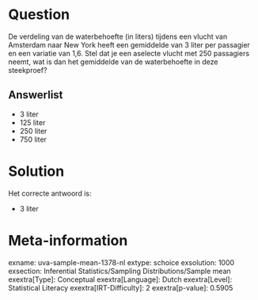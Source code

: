Question
========

De verdeling van de waterbehoefte (in liters) tijdens een vlucht van
Amsterdam naar New York heeft een gemiddelde van 3 liter per passagier
en een variatie van 1,6. Stel dat je een aselecte vlucht met 250
passagiers neemt, wat is dan het gemiddelde van de waterbehoefte in deze
steekproef?

Answerlist
----------

* 3 liter
* 125 liter
* 250 liter
* 750 liter

Solution
========

Het correcte antwoord is: 

* 3 liter

Meta-information
================
exname: uva-sample-mean-1378-nl
extype: schoice
exsolution: 1000
exsection: Inferential Statistics/Sampling Distributions/Sample mean
exextra[Type]: Conceptual
exextra[Language]: Dutch
exextra[Level]: Statistical Literacy
exextra[IRT-Difficulty]: 2
exextra[p-value]: 0.5905
